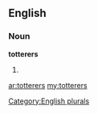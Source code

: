 ==English==

===Noun===
'''totterers'''

# {{plural of|[[totterer]]}}

[[Category:English plurals]]

[[ar:totterers]]
[[my:totterers]]